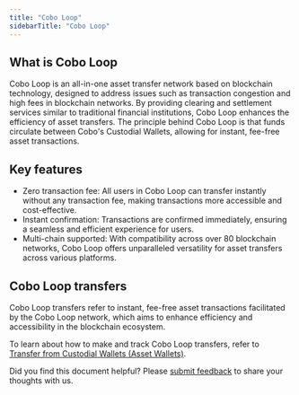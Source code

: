 ```yaml
---
title: "Cobo Loop"
sidebarTitle: "Cobo Loop"
---
```


## What is Cobo Loop

Cobo Loop is an all-in-one asset transfer network based on blockchain technology, designed to address issues such as transaction congestion and high fees in blockchain networks. By providing clearing and settlement services similar to traditional financial institutions, Cobo Loop enhances the efficiency of asset transfers. The principle behind Cobo Loop is that funds circulate between Cobo's Custodial Wallets, allowing for instant, fee-free asset transactions. 

## Key features

- Zero transaction fee: All users in Cobo Loop can transfer instantly without any transaction fee, making transactions more accessible and cost-effective.
- Instant confirmation: Transactions are confirmed immediately, ensuring a seamless and efficient experience for users.
- Multi-chain supported: With compatibility across over 80 blockchain networks, Cobo Loop offers unparalleled versatility for asset transfers across various platforms.

## Cobo Loop transfers

Cobo Loop transfers refer to instant, fee-free asset transactions facilitated by the Cobo Loop network, which aims to enhance efficiency and accessibility in the blockchain ecosystem.

To learn about how to make and track Cobo Loop transfers, refer to [Transfer from Custodial Wallets (Asset Wallets)](/en/portal/transfers/from-custodial-wallets).


<Tip>Did you find this document helpful? Please [submit feedback](https://forms.zohopublic.com/cobo/form/DocumentFeedbackForm/formperma/QvLOhxJv1_JMsJ-1dleZ8Itb_7rzN-LtgvsDdxosoVI?referrername=manuals) to share your thoughts with us.</Tip>
